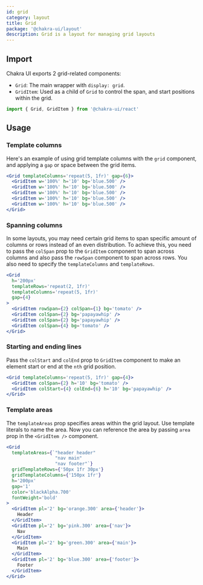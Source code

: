 ```yaml
---
id: grid
category: layout
title: Grid
package: '@chakra-ui/layout'
description: Grid is a layout for managing grid layouts
---
```


## Import

Chakra UI exports 2 grid-related components:

- `Grid`: The main wrapper with `display: grid`.
- `GridItem`: Used as a child of `Grid` to control the span, and start positions
  within the grid.

```js
import { Grid, GridItem } from '@chakra-ui/react'
```

## Usage

### Template columns

Here's an example of using grid template columns with the `grid` component, and
applying a `gap` or space between the grid items.

```jsx
<Grid templateColumns='repeat(5, 1fr)' gap={6}>
  <GridItem w='100%' h='10' bg='blue.500' />
  <GridItem w='100%' h='10' bg='blue.500' />
  <GridItem w='100%' h='10' bg='blue.500' />
  <GridItem w='100%' h='10' bg='blue.500' />
  <GridItem w='100%' h='10' bg='blue.500' />
</Grid>
```

### Spanning columns

In some layouts, you may need certain grid items to span specific amount of
columns or rows instead of an even distribution. To achieve this, you need to
pass the `colSpan` prop to the `GridItem` component to span across columns and
also pass the `rowSpan` component to span across rows. You also need to specify
the `templateColumns` and `templateRows`.

```jsx
<Grid
  h='200px'
  templateRows='repeat(2, 1fr)'
  templateColumns='repeat(5, 1fr)'
  gap={4}
>
  <GridItem rowSpan={2} colSpan={1} bg='tomato' />
  <GridItem colSpan={2} bg='papayawhip' />
  <GridItem colSpan={2} bg='papayawhip' />
  <GridItem colSpan={4} bg='tomato' />
</Grid>
```

### Starting and ending lines

Pass the `colStart` and `colEnd` prop to `GridItem` component to make an element
start or end at the `nth` grid position.

```jsx
<Grid templateColumns='repeat(5, 1fr)' gap={4}>
  <GridItem colSpan={2} h='10' bg='tomato' />
  <GridItem colStart={4} colEnd={6} h='10' bg='papayawhip' />
</Grid>
```

### Template areas

The `templateAreas` prop specifies areas within the grid layout. Use template
literals to name the area. Now you can reference the area by passing `area` prop
in the `<GridItem />` component.

```jsx
<Grid
  templateAreas={`"header header"
                  "nav main"
                  "nav footer"`}
  gridTemplateRows={'50px 1fr 30px'}
  gridTemplateColumns={'150px 1fr'}
  h='200px'
  gap='1'
  color='blackAlpha.700'
  fontWeight='bold'
>
  <GridItem pl='2' bg='orange.300' area={'header'}>
    Header
  </GridItem>
  <GridItem pl='2' bg='pink.300' area={'nav'}>
    Nav
  </GridItem>
  <GridItem pl='2' bg='green.300' area={'main'}>
    Main
  </GridItem>
  <GridItem pl='2' bg='blue.300' area={'footer'}>
    Footer
  </GridItem>
</Grid>
```
